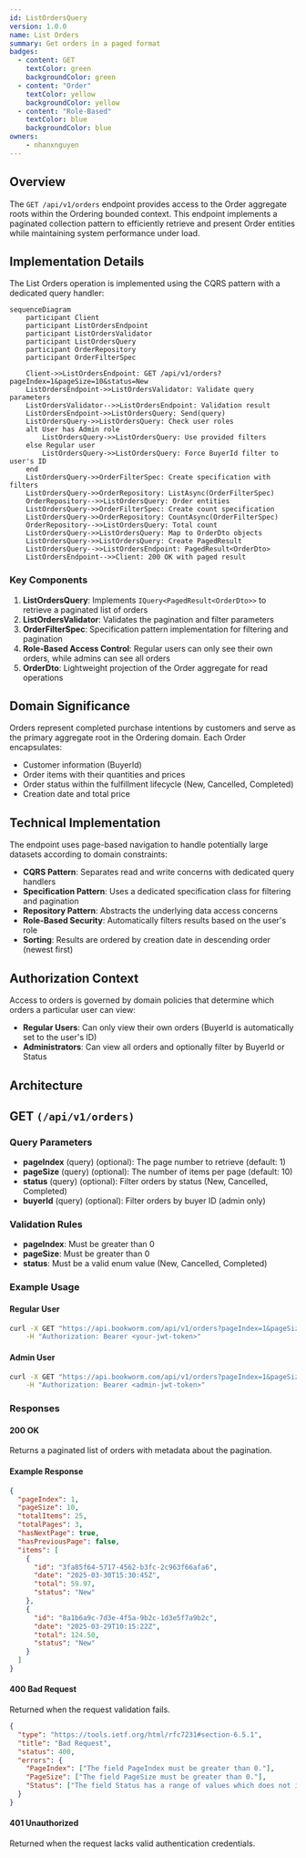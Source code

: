 ```yaml
---
id: ListOrdersQuery
version: 1.0.0
name: List Orders
summary: Get orders in a paged format
badges:
  - content: GET
    textColor: green
    backgroundColor: green
  - content: "Order"
    textColor: yellow
    backgroundColor: yellow
  - content: "Role-Based"
    textColor: blue
    backgroundColor: blue
owners:
    - nhanxnguyen
---
```


## Overview

The `GET /api/v1/orders` endpoint provides access to the Order aggregate roots within the Ordering bounded context. This endpoint implements a paginated collection pattern to efficiently retrieve and present Order entities while maintaining system performance under load.

## Implementation Details

The List Orders operation is implemented using the CQRS pattern with a dedicated query handler:

```mermaid
sequenceDiagram
    participant Client
    participant ListOrdersEndpoint
    participant ListOrdersValidator
    participant ListOrdersQuery
    participant OrderRepository
    participant OrderFilterSpec

    Client->>ListOrdersEndpoint: GET /api/v1/orders?pageIndex=1&pageSize=10&status=New
    ListOrdersEndpoint->>ListOrdersValidator: Validate query parameters
    ListOrdersValidator-->>ListOrdersEndpoint: Validation result
    ListOrdersEndpoint->>ListOrdersQuery: Send(query)
    ListOrdersQuery->>ListOrdersQuery: Check user roles
    alt User has Admin role
        ListOrdersQuery->>ListOrdersQuery: Use provided filters
    else Regular user
        ListOrdersQuery->>ListOrdersQuery: Force BuyerId filter to user's ID
    end
    ListOrdersQuery->>OrderFilterSpec: Create specification with filters
    ListOrdersQuery->>OrderRepository: ListAsync(OrderFilterSpec)
    OrderRepository-->>ListOrdersQuery: Order entities
    ListOrdersQuery->>OrderFilterSpec: Create count specification
    ListOrdersQuery->>OrderRepository: CountAsync(OrderFilterSpec)
    OrderRepository-->>ListOrdersQuery: Total count
    ListOrdersQuery->>ListOrdersQuery: Map to OrderDto objects
    ListOrdersQuery->>ListOrdersQuery: Create PagedResult
    ListOrdersQuery-->>ListOrdersEndpoint: PagedResult<OrderDto>
    ListOrdersEndpoint-->>Client: 200 OK with paged result
```

### Key Components

1. **ListOrdersQuery**: Implements `IQuery<PagedResult<OrderDto>>` to retrieve a paginated list of orders
2. **ListOrdersValidator**: Validates the pagination and filter parameters
3. **OrderFilterSpec**: Specification pattern implementation for filtering and pagination
4. **Role-Based Access Control**: Regular users can only see their own orders, while admins can see all orders
5. **OrderDto**: Lightweight projection of the Order aggregate for read operations

## Domain Significance

Orders represent completed purchase intentions by customers and serve as the primary aggregate root in the Ordering domain. Each Order encapsulates:

- Customer information (BuyerId)
- Order items with their quantities and prices
- Order status within the fulfillment lifecycle (New, Cancelled, Completed)
- Creation date and total price

## Technical Implementation

The endpoint uses page-based navigation to handle potentially large datasets according to domain constraints:

- **CQRS Pattern**: Separates read and write concerns with dedicated query handlers
- **Specification Pattern**: Uses a dedicated specification class for filtering and pagination
- **Repository Pattern**: Abstracts the underlying data access concerns
- **Role-Based Security**: Automatically filters results based on the user's role
- **Sorting**: Results are ordered by creation date in descending order (newest first)

## Authorization Context

Access to orders is governed by domain policies that determine which orders a particular user can view:

- **Regular Users**: Can only view their own orders (BuyerId is automatically set to the user's ID)
- **Administrators**: Can view all orders and optionally filter by BuyerId or Status

## Architecture

<NodeGraph />

## GET `(/api/v1/orders)`

### Query Parameters

- **pageIndex** (query) (optional): The page number to retrieve (default: 1)
- **pageSize** (query) (optional): The number of items per page (default: 10)
- **status** (query) (optional): Filter orders by status (New, Cancelled, Completed)
- **buyerId** (query) (optional): Filter orders by buyer ID (admin only)

### Validation Rules

- **pageIndex**: Must be greater than 0
- **pageSize**: Must be greater than 0
- **status**: Must be a valid enum value (New, Cancelled, Completed)

### Example Usage

#### Regular User

```bash
curl -X GET "https://api.bookworm.com/api/v1/orders?pageIndex=1&pageSize=10&status=New" \
    -H "Authorization: Bearer <your-jwt-token>"
```

#### Admin User

```bash
curl -X GET "https://api.bookworm.com/api/v1/orders?pageIndex=1&pageSize=10&status=New&buyerId={buyerId}" \
    -H "Authorization: Bearer <admin-jwt-token>"
```

### Responses

#### <span className="text-green-500">200 OK</span>

Returns a paginated list of orders with metadata about the pagination.

<SchemaViewer file="response-200.json" maxHeight="500" id="response-200" />

#### Example Response

```json title="200 OK"
{
  "pageIndex": 1,
  "pageSize": 10,
  "totalItems": 25,
  "totalPages": 3,
  "hasNextPage": true,
  "hasPreviousPage": false,
  "items": [
    {
      "id": "3fa85f64-5717-4562-b3fc-2c963f66afa6",
      "date": "2025-03-30T15:30:45Z",
      "total": 59.97,
      "status": "New"
    },
    {
      "id": "8a1b6a9c-7d3e-4f5a-9b2c-1d3e5f7a9b2c",
      "date": "2025-03-29T10:15:22Z",
      "total": 124.50,
      "status": "New"
    }
  ]
}
```

#### <span className="text-red-500">400 Bad Request</span>

Returned when the request validation fails.

```json title="400 Bad Request"
{
  "type": "https://tools.ietf.org/html/rfc7231#section-6.5.1",
  "title": "Bad Request",
  "status": 400,
  "errors": {
    "PageIndex": ["The field PageIndex must be greater than 0."],
    "PageSize": ["The field PageSize must be greater than 0."],
    "Status": ["The field Status has a range of values which does not include '5'."]
  }
}
```

#### <span className="text-red-500">401 Unauthorized</span>

Returned when the request lacks valid authentication credentials.
